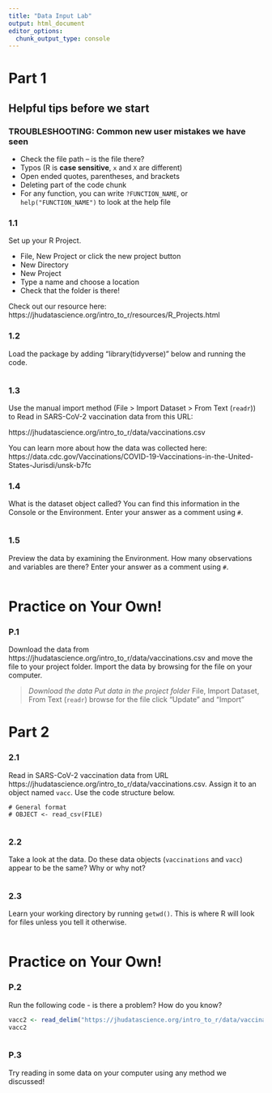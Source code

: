 ```yaml
---
title: "Data Input Lab"
output: html_document
editor_options: 
  chunk_output_type: console
---
```


# Part 1

## Helpful tips before we start

### TROUBLESHOOTING: Common new user mistakes we have seen

- Check the file path -- is the file there?  
- Typos (R is **case sensitive**, `x` and `X` are different)  
- Open ended quotes, parentheses, and brackets     
- Deleting part of the code chunk  
- For any function, you can write `?FUNCTION_NAME`, or `help("FUNCTION_NAME")` to look at the help file

### 1.1

Set up your R Project.

* File, New Project or click the new project button  
* New Directory  
* New Project  
* Type a name and choose a location  
* Check that the folder is there!  

Check out our resource here: https://jhudatascience.org/intro_to_r/resources/R_Projects.html

### 1.2 

Load the package by adding "library(tidyverse)" below and running the code.

```r

```

### 1.3

Use the manual import method (File > Import Dataset > From Text (`readr`)) to Read in SARS-CoV-2 vaccination data from this URL:

https://jhudatascience.org/intro_to_r/data/vaccinations.csv

You can learn more about how the data was collected here: https://data.cdc.gov/Vaccinations/COVID-19-Vaccinations-in-the-United-States-Jurisdi/unsk-b7fc

### 1.4

What is the dataset object called? You can find this information in the Console or the Environment. Enter your answer as a comment using `#`.

```r

```

### 1.5

Preview the data by examining the Environment. How many observations and variables are there? Enter your answer as a comment using `#`.

```r

```

# Practice on Your Own!

### P.1

Download the data from https://jhudatascience.org/intro_to_r/data/vaccinations.csv and move the file to your project folder. Import the data by browsing for the file on your computer.

> *Download the data*
> *Put data in the project folder*
> File, Import Dataset, From Text (`readr`)
> browse for the file
> click "Update" and "Import"


# Part 2

### 2.1

Read in SARS-CoV-2 vaccination data from URL https://jhudatascience.org/intro_to_r/data/vaccinations.csv. Assign it to an object named `vacc`. Use the code structure below.

```
# General format
# OBJECT <- read_csv(FILE)
```

```r

```

### 2.2

Take a look at the data. Do these data objects (`vaccinations` and `vacc`) appear to be the same? Why or why not?

```r

```

### 2.3

Learn your working directory by running `getwd()`. This is where R will look for files unless you tell it otherwise.

```r

```


# Practice on Your Own!

### P.2

Run the following code - is there a problem? How do you know?

```r
vacc2 <- read_delim("https://jhudatascience.org/intro_to_r/data/vaccinations.csv", delim = "\t")
vacc2
```

```r

```

### P.3

Try reading in some data on your computer using any method we discussed!
